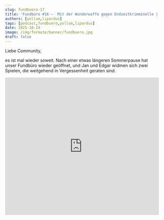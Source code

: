 ---
slug: fundbuero-17
title: 'Fundbüro #16 –  Mit der Wunderwaffe gegen Endzeitkrimminelle | Eve Williams ATSOTT und Pariah'
authors: [yollum,lipardus]
tags: [podcast,fundbuero,yollum,lipardus]
date: 2025-10-19
image: /img/formate/banner/fundbuero.jpg
draft: false
---

Liebe Community,

es ist mal wieder soweit. Nach einer etwas längeren Sommerpause hat unser Fundbüro wieder geöffnet, und Jan und Edgar widmen sich zwei Spielen, die weitgehend in Vergessenheit geraten sind. 

<div className="youtube-embed">
    <iframe width="100%" height="450" src="https://www.youtube.com/embed/rCJlSgbiCQA"
            title="Mit der Wunderwaffe gegen Endzeitkrimminelle | Eve Williams ATSOTT und Pariah – Fundbüro #17"
            frameborder="0"
            allow="accelerometer; autoplay; clipboard-write; encrypted-media; gyroscope; picture-in-picture; web-share"
            referrerpolicy="strict-origin-when-cross-origin" allowfullscreen />
</div>

<!--truncate-->

Den Anfang macht „Eve Williams And The Secret Of The Trunk“ (2024), ein kleines Adventure, in dem Visual-Novel- und Point-and-Click-Mechaniken in ein Cyberpunk-Setting verfrachtet werden. Ob der Nischentitel aus Deutschland überzeugen kann, erfahrt ihr von Jan. Anschließend berichtet Edgar von seinen Erfahrungen mit „Pariah“ (2005), einem klassischen Konsolenshooter im Stil von „Halo“ und „Unreal“. Ob das Werk der Warframe-Macher (Digital Extreme) ein großer Ballerspaß ist oder ob es sich doch nur um diffuses Einerlei handelt, erfahrt ihr in der neuesten Folge des Fundbüro-Podcasts. 

Als besonderes Extra könnt ihr das gesamte Gameplay von "Eve Williams And The Secret Of The Trunk" auf Jans YouTube-Kanal anschauen und ihn auf seiner Reise begleiten. 
<div className="youtube-embed">
    <iframe width="100%" height="450" src="https://www.youtube.com/embed/eOV-017MeeU?list=PLhxJIyBh0ZFhBO2Rg-GSkBcvkMGOppVjh"
            title="Ein zwielichtiger Auftrag | Eve Williams And The Secret Of The Trunk"
            frameborder="0"
            allow="accelerometer; autoplay; clipboard-write; encrypted-media; gyroscope; picture-in-picture; web-share"
            referrerpolicy="strict-origin-when-cross-origin" allowfullscreen />
</div>

Wir wünschen euch viel Spaß beim Hören und freuen uns wie immer auf Feedback, Kommentare und alles Weitere. 
Euer Jan und Edgar

<ReactPlayer
    width="100%"
    height="50px"
    controls
    src='https://m10z.picnotes.de/Fundbuero/Fundbuero_017.mp3'
/>
